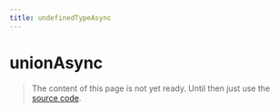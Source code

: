```yaml
---
title: undefinedTypeAsync
---
```


# unionAsync

> The content of this page is not yet ready. Until then just use the [source code](https://github.com/fabian-hiller/valibot/blob/main/library/src/schemas/undefinedType/undefinedTypeAsync.ts).
